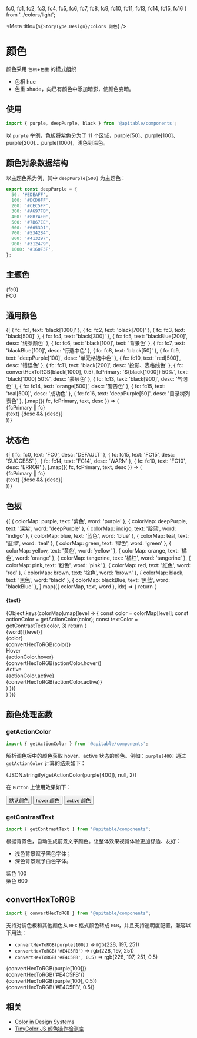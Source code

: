   fc0, fc1, fc2, fc3, fc4, fc5, fc6, fc7, fc8, fc9,
  fc10, fc11, fc13, fc14, fc15, fc16
} from '../colors/light';

<Meta title={`${StoryType.Design}/Colors 颜色`} />

<style>{`
  .neutral-color {
    display: flex;
    flex-wrap: wrap;
  }
  .neutral-color .normal-color {
    width: 20%;
    margin-bottom: 12px;
  }
  .normal-color {
    text-align: center;
    width: 100px;
  }
  .fc-color {
    margin: 12px 0;
    font-size: 14px;
  }
  .bg {
    width: 100px;
    height: 100px;
    border-radius: 50%;
    margin: auto;
    border: 1px solid #F0F0F6;
  }
  .tip-wrapper {
    white-space: nowrap;
  }
  .tip {
    display: inline-block;
    border-radius: 3px;
    font-size: 11px;
    line-height: 12px;
    background: #F0F0F6;
    padding: 4px;
    margin-right: 4px;
  }
  .color {
    margin-bottom: 12px;
  }
  .container .item {
    display: flex;
    justify-content: space-between;
    align-items: center;
    height: 50px;
    cursor: pointer;
    transition: background 150ms ease-out, border 150ms ease-out, transform 150ms ease-out;
  }
  .item:hover {
    border-color: #1EA7FD50;
    transform: translate3d(0, -3px, 0);
    box-shadow: rgba(0, 0, 0, 0.08) 0 3px 10px 0;
  }
  .item .default,
  .item .hover,
  .item .active {
    display: flex;
    justify-content: space-between;
    align-items: center;
    height: 100%;
    padding: 0 16px;
  }
  .item .default {
    width: 50%;
  }
  .item .hover,
  .item .active {
    flex: 1;
  }
  .item .rgb {
    font-size: 12px;
  }
`}</style>

# 颜色

颜色采用 `色相`+`色重` 的模式组织

+ 色相 hue
+ 色重 shade，向已有颜色中添加暗影，使颜色变暗。

## 使用

```jsx
import { purple, deepPurple, black } from '@apitable/components';
```

以 `purple` 举例，色板将紫色分为了 11 个区域，purple[50]、purple[100]、purple[200]... purple[1000]，浅色到深色。

## 颜色对象数据结构

以主题色系为例，其中 `deepPurple[500]` 为主题色：
```ts static
export const deepPurple = {
  50: '#EDEAFF',
  100: '#DCD6FF',
  200: '#CEC5FF',
  300: '#A697FB',
  400: '#8B7AF0',
  500: '#7B67EE',
  600: '#6653D1',
  700: '#5342B4',
  800: '#413297',
  900: '#312479',
  1000: '#160F3F',
};

```

## 主题色

<div className="normal-color">
  <div className="bg" style={{ backgroundColor: fc0 }} />
  <div className="fc-color">{fc0}</div>
  <div>
    <span className="tip">FC0</span>
  </div>
</div>

## 通用颜色

<div className="neutral-color">
  {[
    { fc: fc1, text: 'black[1000]' },
    { fc: fc2, text: 'black[700]' },
    { fc: fc3, text: 'black[500]' },
    { fc: fc4, text: 'black[300]' },
    { fc: fc5, text: 'blackBlue[200]', desc: '线条颜色' },
    { fc: fc6, text: 'black[100]', text: '背景色' },
    { fc: fc7, text: 'blackBlue[100]', desc: '行选中色' },
    { fc: fc8, text: 'black[50]' },
    { fc: fc9, text: 'deepPurple[100]', desc: '单元格选中色' },
    { fc: fc10, text: 'red[500]', desc: '错误色' },
    { fc: fc11, text: 'black[200]', desc: '投影、表格线色' },
    { fc: convertHexToRGB(black[1000], 0.5), fcPrimary: `${black[1000]} 50%`, text: 'black[1000] 50%', desc: '蒙层色' },
    { fc: fc13, text: 'black[900]', desc: '气泡色' },
    { fc: fc14, text: 'orange[500]', desc: '警告色' },
    { fc: fc15, text: 'teal[500]', desc: '成功色' },
    { fc: fc16, text: 'deepPurple[50]', desc: '目录树列表色' },
  ].map(({ fc, fcPrimary, text, desc }) => (
    <div key={fc} className="normal-color">
      <div className="bg" style={{ backgroundColor: fc }} />
      <div className="fc-color">{fcPrimary || fc}</div>
      <div className="tip-wrapper">
        <span className="tip">{text}</span>
        {desc && <span className="tip">{desc}</span>}
      </div>
    </div>
  ))}
</div>

## 状态色
<div className="neutral-color">
  {[
    { fc: fc0, text: 'FC0', desc: 'DEFAULT' },
    { fc: fc15, text: 'FC15', desc: 'SUCCESS' },
    { fc: fc14, text: 'FC14', desc: 'WARN' },
    { fc: fc10, text: 'FC10', desc: 'ERROR' },
  ].map(({ fc, fcPrimary, text, desc }) => (
    <div key={fc} className="normal-color">
      <div className="bg" style={{ backgroundColor: fc }} />
      <div className="fc-color">{fcPrimary || fc}</div>
      <div className="tip-wrapper">
        <span className="tip">{text}</span>
        {desc && <span className="tip" style={{ backgroundColor: fc }}>{desc}</span>}
      </div>
    </div>
  ))}
</div>

## 色板

<div>
  {[
    { colorMap: purple, text: '紫色', word: 'purple' },
    { colorMap: deepPurple, text: '深紫', word: 'deepPurple' },
    { colorMap: indigo, text: '靛蓝', word: 'indigo' },
    { colorMap: blue, text: '蓝色', word: 'blue' },
    { colorMap: teal, text: '蓝绿', word: 'teal' },
    { colorMap: green, text: '绿色', word: 'green' },
    { colorMap: yellow, text: '黄色', word: 'yellow' },
    { colorMap: orange, text: '橘色', word: 'orange' },
    { colorMap: tangerine, text: '橘红', word: 'tangerine' },
    { colorMap: pink, text: '粉色', word: 'pink' },
    { colorMap: red, text: '红色', word: 'red' },
    { colorMap: brown, text: '棕色', word: 'brown' },
    { colorMap: black, text: '黑色', word: 'black' },
    { colorMap: blackBlue, text: '黑蓝', word: 'blackBlue' },
  ].map(({ colorMap, text, word }, idx) => {
    return (
      <div key={idx} className="color">
        <h4>{text}</h4>
        <div className="container">
          {Object.keys(colorMap).map(level => {
            const color = colorMap[level];
            const actionColor = getActionColor(color);
            const textColor = getContrastText(color, 3)
            return (
              <div className="item" key={level} style={{ color: textColor }}>
                <div className="default" style={{ backgroundColor: color }}>
                  <span>{word}[{level}]</span>
                  <div>
                    <div>{color}</div>
                    <div className="rgb">{convertHexToRGB(color)}</div>
                  </div>
                </div>
                <div className="hover" style={{ backgroundColor: actionColor.hover }}>
                  <span>Hover</span>
                  <div>
                    <div>{actionColor.hover}</div>
                    <div className="rgb">{convertHexToRGB(actionColor.hover)}</div>
                  </div>
                </div>
                <div className="active" style={{ backgroundColor: actionColor.active }}>
                  <span>Active</span>
                  <div>
                    <div>{actionColor.active}</div>
                    <div className="rgb">{convertHexToRGB(actionColor.active)}</div>
                  </div>
                </div>
              </div>
            )
          })}
        </div>
      </div>
    )
  })}
</div>

## 颜色处理函数

### getActionColor

```jsx
import { getActionColor } from '@apitable/components';
```

解析调色板中的颜色获取 hover、active 状态的颜色。例如：`purple[400]` 通过 `getActionColor` 计算的结果如下：

<Canvas>
  {JSON.stringify(getActionColor(purple[400]), null, 2)}
</Canvas>

在 `Button` 上使用效果如下：

<Canvas>
  <Button color={purple[400]}> 默认颜色 </Button>
  <Button color={getActionColor(purple[400]).hover}> hover 颜色 </Button>
  <Button color={getActionColor(purple[400]).active}> active 颜色 </Button>
</Canvas>

### getContrastText

```jsx
import { getContrastText } from '@apitable/components';
```

根据背景色，自动生成前景文字颜色。让整体效果视觉体验更加舒适、友好：

- 浅色背景赋予黑色字体；
- 深色背景赋予白色字体。

<Canvas>
<div style={{
  background: purple[100],
  color: getContrastText(purple[100], 3),
  padding: '6px 12px'
}}>
  紫色 100
</div>
<div style={{
  background: purple[600],
  color: getContrastText(purple[600], 3),
  padding: '6px 12px'
}}>
  紫色 600
</div>
</Canvas>

## convertHexToRGB

```jsx
import { convertHexToRGB } from '@apitable/components';
```

支持对调色板和其他颜色从 `HEX` 格式颜色转成 `RGB`，并且支持透明度配置，兼容以下用法：

- `convertHexToRGB(purple[100])` => rgb(228, 197, 251)
- `convertHexToRGB('#E4C5FB')` => rgb(228, 197, 251)
- `convertHexToRGB('#E4C5FB', 0.5)` => rgb(228, 197, 251, 0.5)

<Canvas>
<div style={{ backgroundColor: convertHexToRGB(purple[100]), padding: '6px 12px' }}>
  {convertHexToRGB(purple[100])}
</div>
<div style={{ backgroundColor: convertHexToRGB('#E4C5FB'), padding: '6px 12px' }}>
  {convertHexToRGB('#E4C5FB')}
</div>
<div style={{ backgroundColor: convertHexToRGB(purple[100], 0.5), padding: '6px 12px' }}>
  {convertHexToRGB(purple[100], 0.5)}
</div>
<div style={{ backgroundColor: convertHexToRGB('#E4C5FB', 0.5), padding: '6px 12px' }}>
  {convertHexToRGB('#E4C5FB', 0.5)}
</div>
</Canvas>

## 相关

- [Color in Design Systems](https://eightshapes.com/articles/color-in-design-systems)
- [TinyColor JS 颜色操作检测库](https://github.com/bgrins/TinyColor)
